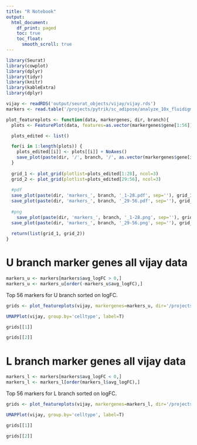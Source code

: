 ```yaml
---
title: "R Notebook"
output:
  html_document:
    df_print: paged
    toc: true
    toc_float: 
      smooth_scroll: true
---
```



```r
library(Seurat)
library(cowplot)
library(dplyr)
library(tidyr)
library(knitr)
library(kableExtra)
library(dplyr)
```

```r
vijay <- readRDS('output/seurat_objects/vijay/vijay.rds')
markers <- read.table('/projects/pytrik/sc_adipose/analyze_10x_fluidigm/10x-adipocyte-analysis/output/markergenes/180831/markers_10x-180831_upperbranch_lowerbranch_negbinom.tsv', header=T)
```

```r
plot_featureplots <- function(data, markergenes, dir, branch){
  plots <- FeaturePlot(data, features=as.vector(markergenes$gene[1:56]), combine = FALSE, pt.size=0.2, cols=c('gray', 'blue'))

  plots_edited <- list()

  for(i in 1:length(plots)) {
    plots_edited[[i]] <- plots[[i]] + NoAxes()
    save_plot(paste(dir, '/', branch, '/', as.vector(markergenes$gene[i]) ,'.pdf', sep=''), plots_edited[[i]], base_height=6, base_width=6)
  }
  
  grid_1 <- plot_grid(plotlist=plots_edited[1:28], ncol=3)
  grid_2 <- plot_grid(plotlist=plots_edited[29:56], ncol=3)
  
  #pdf
  save_plot(paste(dir, 'markers_', branch, '_1-28.pdf', sep=''), grid_1, base_height=25, base_width=9)
  save_plot(paste(dir, 'markers_', branch, '_29-56.pdf', sep=''), grid_2, base_height=25, base_width=9)
  
  #png
    save_plot(paste(dir, 'markers_', branch, '_1-28.png', sep=''), grid_1, base_height=25, base_width=9)
  save_plot(paste(dir, 'markers_', branch, '_29-56.png', sep=''), grid_2, base_height=25, base_width=9)
  
  return(list(grid_1, grid_2))
}

```

# U branch marker genes all vijay data

```r
markers_u <- markers[markers$avg_logFC > 0,]
markers_u <- markers_u[order(-markers_u$avg_logFC),]
```

Top 56 markers for U branch sorted on logFC.

```r
grids <- plot_featureplots(vijay, markergenes=markers_u, dir='/projects/pytrik/sc_adipose/analyze_10x_fluidigm/10x-adipocyte-analysis/figures/figures_paper/supplementary_figures/vijay/u_l_branch_markers/all_data/', branch='U_branch')
```

```r
UMAPPlot(vijay, group.by='celltype', label=T)
```

```r
grids[[1]]
```

```r
grids[[2]]
```

# L branch marker genes all vijay data

```r
markers_l <- markers[markers$avg_logFC < 0,]
markers_l <- markers_l[order(markers_l$avg_logFC),]
```

Top 56 markers for L branch sorted on logFC.

```r
grids <- plot_featureplots(vijay, markergenes=markers_l, dir='/projects/pytrik/sc_adipose/analyze_10x_fluidigm/10x-adipocyte-analysis/figures/figures_paper/supplementary_figures/vijay/u_l_branch_markers/all_data', branch='L_branch')
```

```r
UMAPPlot(vijay, group.by='celltype', label=T)
```

```r
grids[[1]]
```

```r
grids[[2]]
```
